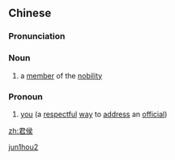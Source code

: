 ==Chinese==
{{zh-forms}}

===Pronunciation===
{{zh-pron
|m=jūnhóu
|cat=n,pron
}}

===Noun===
{{zh-noun}}

# {{lb|zh|archaic}} a [[member]] of the [[nobility]]

===Pronoun===
{{zh-pronoun}}

# {{lb|zh|archaic}} [[you]] (a [[respectful]] [[way]] to [[address]] an [[official]])

[[Category:Mandarin archaic terms|jun1hou2]]

[[zh:君侯]]